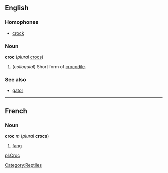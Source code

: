 ==English==
===Homophones===
*[[crock]]

===Noun===
'''croc''' (''plural'' [[crocs]])

#(''colloquial'') Short form of [[crocodile]].
===See also===
*[[gator]]

[[Category:Reptiles]]

----
==French==
===Noun===
'''croc''' ''m'' (''plural'' '''crocs''')

#[[fang]]

[[pl:Croc]]